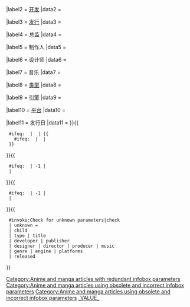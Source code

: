 {{Infobox
|child          = {{{child|<includeonly>yes</includeonly>}}}
|bodystyle      = border-spacing: 2px;

|subheader      = 游戏
|subheaderstyle = background:#CCF; font-weight: bold;

|headerstyle    = background:#EEF; font-weight: normal; 

|header1  = {{ #if: {{{title<includeonly>|</includeonly>}}} | ''{{{title}}}'' }}

|label2   = [[游戏开发者|开发]]
|data2    = {{{developer<includeonly>|</includeonly>}}}

|label3   = [[電子遊戲發行商|发行]]
|data3    = {{{publisher<includeonly>|</includeonly>}}}

|label4   = 总监
|data4    = {{{director<includeonly>|</includeonly>}}}

|label5   = 制作人
|data5    = {{{producer<includeonly>|</includeonly>}}}

|label6   = 设计师
|data6    = {{{designer<includeonly>|</includeonly>}}}

|label7   = 音乐
|data7    = {{{music<includeonly>|</includeonly>}}}

|label8   = [[电子游戏类型|类型]]
|data8    = {{{genre<includeonly>|</includeonly>}}}

|label9   = [[游戏引擎|引擎]]
|data9    = {{{engine<includeonly>|</includeonly>}}}

|label10   = [[游戏平台|平台]]
|data10    = {{{platforms<includeonly>|</includeonly>}}}

|label11   = 发行日
|data11    = {{{released<includeonly>|</includeonly>}}}
}}<includeonly>{{
  #ifeq: {{NAMESPACE}} | {{ns:0}} | {{
    #ifeq: {{{title}}} | {{PAGENAME}} | [[Category:Anime and manga articles with redundant infobox parameters]]
  }}
}}{{ <!-- Flag icon check -->
  #ifeq: {{Str find long|{{{publisher}}}|Flag of}} | -1 |
  | [[Category:Anime and manga articles using obsolete and incorrect infobox parameters]]
}}{{
  #ifeq: {{Str find long|{{{released}}}|Flag of}} | -1 |
  | [[Category:Anime and manga articles using obsolete and incorrect infobox parameters]]
}}{{ <!-- Unknown parameters check -->
  #invoke:Check for unknown parameters|check
  | unknown = [[Category:Anime and manga articles using obsolete and incorrect infobox parameters|_VALUE_{{PAGENAME}}]]
  | child
  | type | title
  | developer | publisher
  | designer | director | producer | music
  | genre | engine | platforms
  | released
}}</includeonly><noinclude>

{{Documentation}}
</noinclude>
